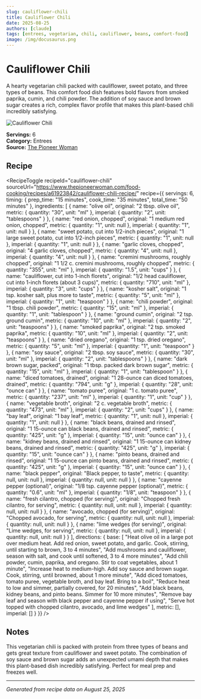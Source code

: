 ```yaml
---
slug: cauliflower-chili
title: Cauliflower Chili
date: 2025-08-25
authors: [claude]
tags: [entrees, vegetarian, chili, cauliflower, beans, comfort-food]
image: /img/docusaurus.png
---
```



# Cauliflower Chili

A hearty vegetarian chili packed with cauliflower, sweet potato, and three types of beans. This comfort food dish features bold flavors from smoked paprika, cumin, and chili powder. The addition of soy sauce and brown sugar creates a rich, complex flavor profile that makes this plant-based chili incredibly satisfying.

![Cauliflower Chili](https://hips.hearstapps.com/hmg-prod/images/cauliflower-chili-recipe-66c48b3035459.jpg?crop=0.682xw:0.455xh;0.109xw,0.436xh)


**Servings:** 6  
**Category:** Entrees  
**Source:** [The Pioneer Woman](https://www.thepioneerwoman.com/food-cooking/recipes/a61923842/cauliflower-chili-recipe/)

<!--truncate-->

## Recipe

<RecipeToggle 
  recipeId="cauliflower-chili"
  sourceUrl="https://www.thepioneerwoman.com/food-cooking/recipes/a61923842/cauliflower-chili-recipe/"
  recipe={{
  servings: 6,
  timing: {
    prep_time: "15 minutes",
    cook_time: "35 minutes",
    total_time: "50 minutes"
  },
  ingredients: [
    {
      name: "olive oil",
      original: "2 tbsp. olive oil",
      metric: { quantity: "30", unit: "ml" },
      imperial: { quantity: "2", unit: "tablespoons" }
    },
    {
      name: "red onion, chopped",
      original: "1 medium red onion, chopped",
      metric: { quantity: "1", unit: null },
      imperial: { quantity: "1", unit: null }
    },
    {
      name: "sweet potato, cut into 1/2-inch pieces",
      original: "1 large sweet potato, cut into 1/2-inch pieces",
      metric: { quantity: "1", unit: null },
      imperial: { quantity: "1", unit: null }
    },
    {
      name: "garlic cloves, chopped",
      original: "4 garlic cloves, chopped",
      metric: { quantity: "4", unit: null },
      imperial: { quantity: "4", unit: null }
    },
    {
      name: "cremini mushrooms, roughly chopped",
      original: "1 1/2 c. cremini mushrooms, roughly chopped",
      metric: { quantity: "355", unit: "ml" },
      imperial: { quantity: "1.5", unit: "cups" }
    },
    {
      name: "cauliflower, cut into 1-inch florets",
      original: "1/2 head cauliflower, cut into 1-inch florets (about 3 cups)",
      metric: { quantity: "710", unit: "ml" },
      imperial: { quantity: "3", unit: "cups" }
    },
    {
      name: "kosher salt",
      original: "1 tsp. kosher salt, plus more to taste",
      metric: { quantity: "5", unit: "ml" },
      imperial: { quantity: "1", unit: "teaspoon" }
    },
    {
      name: "chili powder",
      original: "1 tbsp. chili powder",
      metric: { quantity: "15", unit: "ml" },
      imperial: { quantity: "1", unit: "tablespoon" }
    },
    {
      name: "ground cumin",
      original: "2 tsp. ground cumin",
      metric: { quantity: "10", unit: "ml" },
      imperial: { quantity: "2", unit: "teaspoons" }
    },
    {
      name: "smoked paprika",
      original: "2 tsp. smoked paprika",
      metric: { quantity: "10", unit: "ml" },
      imperial: { quantity: "2", unit: "teaspoons" }
    },
    {
      name: "dried oregano",
      original: "1 tsp. dried oregano",
      metric: { quantity: "5", unit: "ml" },
      imperial: { quantity: "1", unit: "teaspoon" }
    },
    {
      name: "soy sauce",
      original: "2 tbsp. soy sauce",
      metric: { quantity: "30", unit: "ml" },
      imperial: { quantity: "2", unit: "tablespoons" }
    },
    {
      name: "dark brown sugar, packed",
      original: "1 tbsp. packed dark brown sugar",
      metric: { quantity: "15", unit: "ml" },
      imperial: { quantity: "1", unit: "tablespoon" }
    },
    {
      name: "diced tomatoes, drained",
      original: "1 28-ounce can diced tomatoes, drained",
      metric: { quantity: "794", unit: "g" },
      imperial: { quantity: "28", unit: "ounce can" }
    },
    {
      name: "tomato puree",
      original: "1 c. tomato puree",
      metric: { quantity: "237", unit: "ml" },
      imperial: { quantity: "1", unit: "cup" }
    },
    {
      name: "vegetable broth",
      original: "2 c. vegetable broth",
      metric: { quantity: "473", unit: "ml" },
      imperial: { quantity: "2", unit: "cups" }
    },
    {
      name: "bay leaf",
      original: "1 bay leaf",
      metric: { quantity: "1", unit: null },
      imperial: { quantity: "1", unit: null }
    },
    {
      name: "black beans, drained and rinsed",
      original: "1 15-ounce can black beans, drained and rinsed",
      metric: { quantity: "425", unit: "g" },
      imperial: { quantity: "15", unit: "ounce can" }
    },
    {
      name: "kidney beans, drained and rinsed",
      original: "1 15-ounce can kidney beans, drained and rinsed",
      metric: { quantity: "425", unit: "g" },
      imperial: { quantity: "15", unit: "ounce can" }
    },
    {
      name: "pinto beans, drained and rinsed",
      original: "1 15-ounce can pinto beans, drained and rinsed",
      metric: { quantity: "425", unit: "g" },
      imperial: { quantity: "15", unit: "ounce can" }
    },
    {
      name: "black pepper",
      original: "Black pepper, to taste",
      metric: { quantity: null, unit: null },
      imperial: { quantity: null, unit: null }
    },
    {
      name: "cayenne pepper (optional)",
      original: "1/8 tsp. cayenne pepper (optional)",
      metric: { quantity: "0.6", unit: "ml" },
      imperial: { quantity: "1/8", unit: "teaspoon" }
    },
    {
      name: "fresh cilantro, chopped (for serving)",
      original: "Chopped fresh cilantro, for serving",
      metric: { quantity: null, unit: null },
      imperial: { quantity: null, unit: null }
    },
    {
      name: "avocado, chopped (for serving)",
      original: "Chopped avocado, for serving",
      metric: { quantity: null, unit: null },
      imperial: { quantity: null, unit: null }
    },
    {
      name: "lime wedges (for serving)",
      original: "Lime wedges, for serving",
      metric: { quantity: null, unit: null },
      imperial: { quantity: null, unit: null }
    }
  ],
  directions: {
    base: [
      "Heat olive oil in a large pot over medium heat. Add red onion, sweet potato, and garlic. Cook, stirring, until starting to brown, 3 to 4 minutes",
      "Add mushrooms and cauliflower, season with salt, and cook until softened, 3 to 4 more minutes",
      "Add chili powder, cumin, paprika, and oregano. Stir to coat vegetables, about 1 minute",
      "Increase heat to medium-high. Add soy sauce and brown sugar. Cook, stirring, until browned, about 1 more minute",
      "Add diced tomatoes, tomato puree, vegetable broth, and bay leaf. Bring to a boil",
      "Reduce heat to low and simmer, partially covered, for 20 minutes",
      "Add black beans, kidney beans, and pinto beans. Simmer for 10 more minutes",
      "Remove bay leaf and season with black pepper and cayenne pepper if using",
      "Serve hot topped with chopped cilantro, avocado, and lime wedges"
    ],
    metric: [],
    imperial: []
  }
}} />

## Notes

This vegetarian chili is packed with protein from three types of beans and gets great texture from cauliflower and sweet potato. The combination of soy sauce and brown sugar adds an unexpected umami depth that makes this plant-based dish incredibly satisfying. Perfect for meal prep and freezes well.

---

*Generated from recipe data on August 25, 2025*